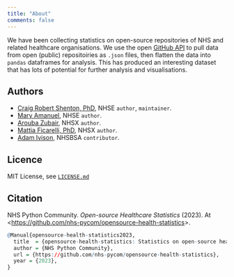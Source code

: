 ```yaml
---
title: "About"
comments: false
---
```


We have been collecting statistics on open-source repositories of NHS and related healthcare organisations. We use the open [GitHub API](https://docs.github.com/en/rest/reference/orgs) to pull data from open (public) repositoiries as `.json` files, then flatten the data into `pandas` dataframes for analysis. This has produced an interesting dataset that has lots of potential for further analysis and visualisations. 

## Authors

- [Craig Robert Shenton, PhD](https://github.com/craig-shenton), NHSE `author`, `maintainer`.
- [Mary Amanuel](https://github.com/maryamanuel1), NHSE `author`.
- [Arouba Zubair](https://github.com/Arouba), NHSX `author`.
- [Mattia Ficarelli, PhD](https://github.com/mattia-ficarelli), NHSX `author`.
- [Adam Ivison ](https://github.com/admivsn), NHSBSA `contributor`.

## Licence

MIT License, see [`LICENSE.md`](https://github.com/nhs-pycom/opensource-health-statistics/blob/main/LICENSE)

## Citation

NHS Python Community. *Open-source Healthcare Statistics* (2023). At <[https://github.com/nhs-pycom/opensource-health-statistics](https://github.com/nhs-pycom/opensource-health-statistics)>.

```r
@Manual{opensource-health-statistics2023,
  title  = {opensource-health-statistics: Statistics on open-source healthcare repositories},
  author = {NHS Python Community},
  url = {https://github.com/nhs-pycom/opensource-health-statistics},
  year = {2023},
}
```

